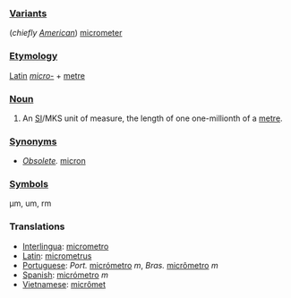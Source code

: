 === [[Variant]]s ===
(''chiefly [[w:American English|American]]'') [[micrometer]]

=== [[Etymology]] ===
[[Latin]] ''[[micro-]]'' + [[metre]]

=== [[Noun]] ===
#An [[SI#Abbreviation|SI]]/MKS unit of measure, the length of one one-millionth of a [[metre]].

=== [[Synonym]]s ===
*''[[Obsolete]].'' [[micron]]

=== [[Symbol]]s ===
µm, um, rm

=== Translations ===
*[[Interlingua]]: [[micrometro]]
*[[Latin]]: [[micrometrus]]
*[[Portuguese]]: ''Port.'' [[micrómetro]] ''m'', ''Bras.'' [[micrômetro]] ''m''
*[[Spanish]]: [[micrómetro]] ''m''
*[[Vietnamese]]: [[micrômet]]